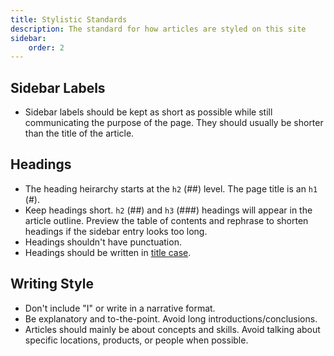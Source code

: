 ```yaml
---
title: Stylistic Standards
description: The standard for how articles are styled on this site
sidebar:
    order: 2
---
```

## Sidebar Labels
-   Sidebar labels should be kept as short as possible while still communicating the purpose of the page. They should usually be shorter than the title of the article.

## Headings

-   The heading heirarchy starts at the `h2` (##) level. The page title is an `h1` (#).
-   Keep headings short. `h2` (##) and `h3` (###) headings will appear in the article outline. Preview the table of contents and rephrase to shorten headings if the sidebar entry looks too long.
-   Headings shouldn't have punctuation.
-   Headings should be written in [title case](https://en.wikipedia.org/wiki/Title_case).

## Writing Style

-   Don't include "I" or write in a narrative format.
-   Be explanatory and to-the-point. Avoid long introductions/conclusions.
-   Articles should mainly be about concepts and skills. Avoid talking about specific locations, products, or people when possible.